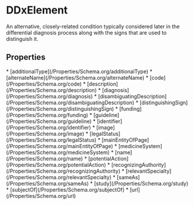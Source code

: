   
# DDxElement

An alternative, closely-related condition typically considered later in the differential diagnosis process along with the signs that are used to distinguish it.

## Properties

<Grid>
* [additionalType](/Properties/Schema.org/additionalType)
* [alternateName](/Properties/Schema.org/alternateName)
* [code](/Properties/Schema.org/code)
* [description](/Properties/Schema.org/description)
* [diagnosis](/Properties/Schema.org/diagnosis)
* [disambiguatingDescription](/Properties/Schema.org/disambiguatingDescription)
* [distinguishingSign](/Properties/Schema.org/distinguishingSign)
* [funding](/Properties/Schema.org/funding)
* [guideline](/Properties/Schema.org/guideline)
* [identifier](/Properties/Schema.org/identifier)
* [image](/Properties/Schema.org/image)
* [legalStatus](/Properties/Schema.org/legalStatus)
* [mainEntityOfPage](/Properties/Schema.org/mainEntityOfPage)
* [medicineSystem](/Properties/Schema.org/medicineSystem)
* [name](/Properties/Schema.org/name)
* [potentialAction](/Properties/Schema.org/potentialAction)
* [recognizingAuthority](/Properties/Schema.org/recognizingAuthority)
* [relevantSpecialty](/Properties/Schema.org/relevantSpecialty)
* [sameAs](/Properties/Schema.org/sameAs)
* [study](/Properties/Schema.org/study)
* [subjectOf](/Properties/Schema.org/subjectOf)
* [url](/Properties/Schema.org/url)
</Grid>

